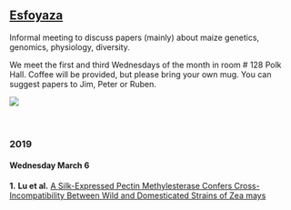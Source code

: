 <!-- break -->
<br>
<br>
<br>
<!-- break -->

[Esfoyaza](http://dle.rae.es/?id=GPtv23E)
----

Informal meeting to discuss papers (mainly) about maize genetics, genomics, physiology, diversity.  

We meet the first and third Wednesdays of the month in room # 128 Polk Hall. Coffee will be provided, but please bring your own mug. You can suggest papers to Jim, Peter or Ruben.

![](http://asturies.com/sites/default/files/Esfoyaza.jpg)
<!-- break -->
<br>
<br>
<br>
<!-- break -->
  
### 2019

#### Wednesday March 6  

**1.** **Lu et al.** [A Silk-Expressed Pectin Methylesterase Confers Cross-Incompatibility Between Wild and Domesticated Strains of Zea mays](https://www.biorxiv.org/content/10.1101/529032v1)